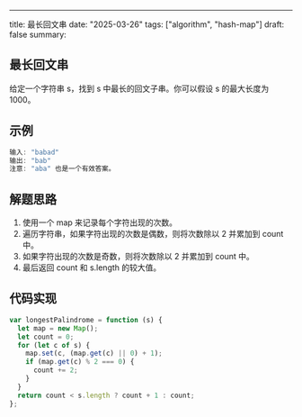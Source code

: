 ---
title: 最长回文串
date: "2025-03-26"
tags: ["algorithm", "hash-map"]
draft: false
summary:

## 最长回文串

给定一个字符串 s，找到 s 中最长的回文子串。你可以假设 s 的最大长度为 1000。

## 示例

```js
输入: "babad"
输出: "bab"
注意: "aba" 也是一个有效答案。
``` 

## 解题思路
1. 使用一个 map 来记录每个字符出现的次数。
2. 遍历字符串，如果字符出现的次数是偶数，则将次数除以 2 并累加到 count 中。
3. 如果字符出现的次数是奇数，则将次数除以 2 并累加到 count 中。
4. 最后返回 count 和 s.length 的较大值。


## 代码实现 

```js
var longestPalindrome = function (s) {
  let map = new Map();
  let count = 0;
  for (let c of s) {
    map.set(c, (map.get(c) || 0) + 1);
    if (map.get(c) % 2 === 0) {
      count += 2;
    }
  }
  return count < s.length ? count + 1 : count;
};

```





